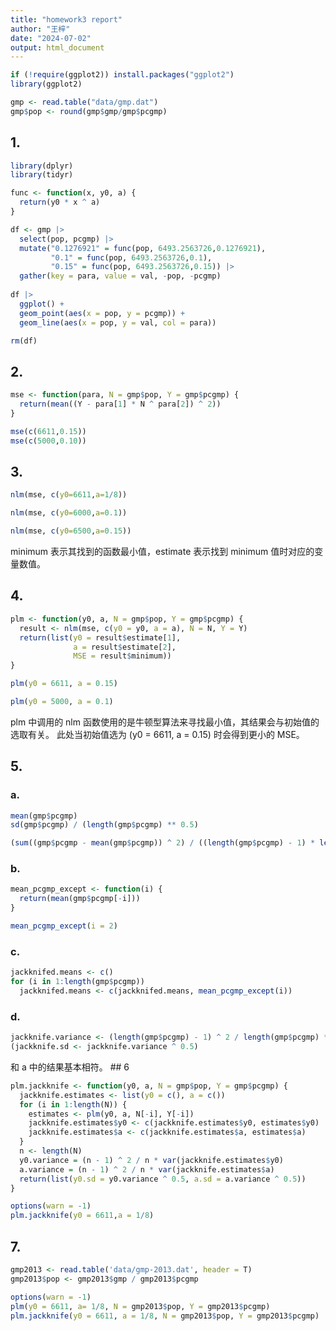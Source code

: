 ```yaml
---
title: "homework3 report"
author: "王梓"
date: "2024-07-02"
output: html_document
---
```


```r
if (!require(ggplot2)) install.packages("ggplot2")
library(ggplot2)

gmp <- read.table("data/gmp.dat")
gmp$pop <- round(gmp$gmp/gmp$pcgmp)
```

## 1.
```r
library(dplyr)
library(tidyr)

func <- function(x, y0, a) {
  return(y0 * x ^ a)
}

df <- gmp |> 
  select(pop, pcgmp) |> 
  mutate("0.1276921" = func(pop, 6493.2563726,0.1276921),
         "0.1" = func(pop, 6493.2563726,0.1),
         "0.15" = func(pop, 6493.2563726,0.15)) |> 
  gather(key = para, value = val, -pop, -pcgmp)
  
df |> 
  ggplot() +
  geom_point(aes(x = pop, y = pcgmp)) +
  geom_line(aes(x = pop, y = val, col = para))

rm(df)
```

## 2.
```r
mse <- function(para, N = gmp$pop, Y = gmp$pcgmp) {
  return(mean((Y - para[1] * N ^ para[2]) ^ 2))
}
```
```r
mse(c(6611,0.15))
mse(c(5000,0.10))
```
## 3.
```r
nlm(mse, c(y0=6611,a=1/8))
```
```r
nlm(mse, c(y0=6000,a=0.1))
```
```r
nlm(mse, c(y0=6500,a=0.15))
```
minimum 表示其找到的函数最小值，estimate 表示找到 minimum 值时对应的变量数值。

## 4.
```r
plm <- function(y0, a, N = gmp$pop, Y = gmp$pcgmp) {
  result <- nlm(mse, c(y0 = y0, a = a), N = N, Y = Y)
  return(list(y0 = result$estimate[1], 
              a = result$estimate[2], 
              MSE = result$minimum))
}
```

```r
plm(y0 = 6611, a = 0.15)
```

```r
plm(y0 = 5000, a = 0.1)
```

plm 中调用的 nlm 函数使用的是牛顿型算法来寻找最小值，其结果会与初始值的选取有关。
此处当初始值选为 (y0 = 6611, a = 0.15) 时会得到更小的 MSE。

## 5.
### a.
```r
mean(gmp$pcgmp)
sd(gmp$pcgmp) / (length(gmp$pcgmp) ** 0.5)

(sum((gmp$pcgmp - mean(gmp$pcgmp)) ^ 2) / ((length(gmp$pcgmp) - 1) * length(gmp$pcgmp))) ^ 0.5
```
### b.
```r
mean_pcgmp_except <- function(i) {
  return(mean(gmp$pcgmp[-i]))
}
```

```r
mean_pcgmp_except(i = 2)
```
### c.
```r
jackknifed.means <- c()
for (i in 1:length(gmp$pcgmp)) 
  jackknifed.means <- c(jackknifed.means, mean_pcgmp_except(i))
```

### d.
```r
jackknife.variance <- (length(gmp$pcgmp) - 1) ^ 2 / length(gmp$pcgmp) * var(jackknifed.means)
(jackknife.sd <- jackknife.variance ^ 0.5)
```
和 a 中的结果基本相符。
## 6
```r
plm.jackknife <- function(y0, a, N = gmp$pop, Y = gmp$pcgmp) {
  jackknife.estimates <- list(y0 = c(), a = c())
  for (i in 1:length(N)) {
    estimates <- plm(y0, a, N[-i], Y[-i])
    jackknife.estimates$y0 <- c(jackknife.estimates$y0, estimates$y0)
    jackknife.estimates$a <- c(jackknife.estimates$a, estimates$a)
  }
  n <- length(N)
  y0.variance = (n - 1) ^ 2 / n * var(jackknife.estimates$y0) 
  a.variance = (n - 1) ^ 2 / n * var(jackknife.estimates$a) 
  return(list(y0.sd = y0.variance ^ 0.5, a.sd = a.variance ^ 0.5))
}
```

```r
options(warn = -1)
plm.jackknife(y0 = 6611,a = 1/8)
```
## 7.
```r
gmp2013 <- read.table('data/gmp-2013.dat', header = T)
gmp2013$pop <- gmp2013$gmp / gmp2013$pcgmp
```

```r
options(warn = -1)
plm(y0 = 6611, a= 1/8, N = gmp2013$pop, Y = gmp2013$pcgmp)
plm.jackknife(y0 = 6611, a = 1/8, N = gmp2013$pop, Y = gmp2013$pcgmp)
```

